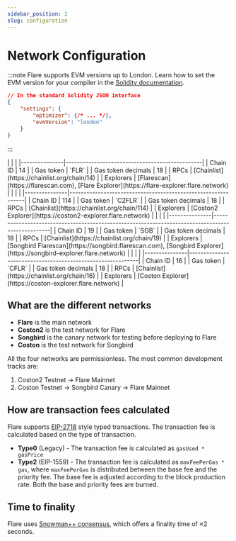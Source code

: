 ```yaml
---
sidebar_position: 2
slug: configuration
---
```


# Network Configuration

:::note
Flare supports EVM versions up to London. Learn how to set the EVM version for your compiler in the [Solidity documentation](https://docs.soliditylang.org/en/latest/using-the-compiler.html#setting-the-evm-version-to-target).

```json
// In the standard Solidity JSON interface
{
    "settings": {
        "optimizer": {/* ... */},
        "evmVersion": "london"
    }
}
```
:::

<Tabs>
  <TabItem value="flare" label="Flare Mainnet" default>
    |               |                                                |
    |---------------|------------------------------------------------|
    | Chain ID      | 14                                             |
    | Gas token  | `FLR`                                          |
    | Gas token decimals  | 18                                          |
    | RPCs          | [Chainlist](https://chainlist.org/chain/14)    |
    | Explorers     | [Flarescan](https://flarescan.com), [Flare Explorer](https://flare-explorer.flare.network) |

  </TabItem>
  <TabItem value="coston2" label="Flare Testnet (Coston2)">
    |               |                                                              |
    |---------------|--------------------------------------------------------------|
    | Chain ID      | 114                                                          |
    | Gas token  | `C2FLR`                                                       |
    | Gas token decimals  | 18                                          |
    | RPCs          | [Chainlist](https://chainlist.org/chain/114)                 |
    | Explorers     | [Coston2 Explorer](https://coston2-explorer.flare.network) |

  </TabItem>
    <TabItem value="songbird" label="Songbird Canary">
    |               |                                                                 |
    |---------------|--------------------------------------------------------------------------------------------------|
    | Chain ID | 19 |
    | Gas token  | `SGB` |
    | Gas token decimals  | 18                                          |
    | RPCs | [Chainlist](https://chainlist.org/chain/19)     |
    | Explorers     | [Songbird Flarescan](https://songbird.flarescan.com), [Songbird Explorer](https://songbird-explorer.flare.network)  |

  </TabItem>
  <TabItem value="coston" label="Songbird Testnet (Coston)">
    |               |                                                            |
    |---------------|------------------------------------------------------------|
    | Chain ID      | 16                                                         |
    | Gas token  | `CFLR`                                                     |
    | Gas token decimals  | 18                                          |
    | RPCs          | [Chainlist](https://chainlist.org/chain/16)                |
    | Explorers     | [Coston Explorer](https://coston-explorer.flare.network) |

  </TabItem>

</Tabs>

## What are the different networks

- **Flare** is the main network
- **Coston2** is the test network for Flare
- **Songbird** is the canary network for testing before deploying to Flare
- **Coston** is the test network for Songbird

All the four networks are permissionless. The most common development tracks are:

1. Coston2 Testnet → Flare Mainnet
2. Coston Testnet → Songbird Canary  → Flare Mainnet

## How are transaction fees calculated

Flare supports [EIP-2718](https://eips.ethereum.org/EIPS/eip-2718) style typed transactions. The transaction fee is calculated based on the type of transaction.
 
- **Type0** (Legacy) - The transaction fee is calculated as `gasUsed * gasPrice`
- **Type2** (EIP-1559) - The transaction fee is calculated as `maxFeePerGas * gas`, where `maxFeePerGas`  is distributed between the base fee and the priority fee. The base fee is adjusted according to the block production rate. Both the base and priority fees are burned.

## Time to finality

Flare uses [Snowman++ consensus](https://github.com/ava-labs/avalanchego/blob/v1.6.0-fuji/vms/proposervm/README.md), which offers a finality time of ≈2 seconds.

